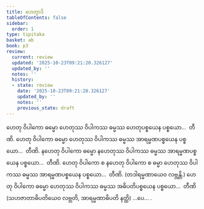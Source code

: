 ```yaml
---
title: ဟေတွာဒိ
tableOfContents: false
sidebar:
  order: 1
type: tipitaka
basket: ab
book: p3
review:
  current: review
  updated: '2025-10-23T09:21:20.326127'
  updated_by: ''
  notes: ''
  history:
  - state: review
    date: '2025-10-23T09:21:20.326127'
    updated_by: ''
    notes: ''
    previous_state: draft
---
```



<ReviewStatus review={frontmatter.review} showDetails={true} />

<HypothesisAnnotation frontmatter={frontmatter} />

<DynamicBreadcrumb />

<Division number="113" book="p3" e="ch" v="39" p="218">

<Paragraph number="196" book="p3">
ဟေတု ဝိပါကော ဓမ္မော ဟေတုဿ ဝိပါကဿ ဓမ္မဿ ဟေတုပစ္စယေန ပစ္စယော…  တီဏိ.
</Paragraph>

</Division>
<Division number="114" book="p3" e="ch" v="39" p="218">

<Paragraph number="197" book="p3">
ဟေတု ဝိပါကော ဓမ္မော ဟေတုဿ ဝိပါကဿ ဓမ္မဿ အာရမ္မဏပစ္စယေန ပစ္စယော…  တီဏိ.
</Paragraph>

<Paragraph number="198" book="p3">
နဟေတု ဝိပါကော ဓမ္မော နဟေတုဿ ဝိပါကဿ ဓမ္မဿ အာရမ္မဏပစ္စယေန ပစ္စယော…  တီဏိ.
</Paragraph>

<Paragraph number="199" book="p3">
ဟေတု ဝိပါကော စ နဟေတု ဝိပါကော စ ဓမ္မာ ဟေတုဿ ဝိပါကဿ ဓမ္မဿ အာရမ္မဏပစ္စယေန ပစ္စယော…  တီဏိ. (တဒါရမ္မဏာယေဝ လဗ္ဘန္တိ.)
</Paragraph>

</Division>
<Division number="115" book="p3" e="ch" v="39" p="219">

<Paragraph number="200" book="p3">
ဟေတု ဝိပါကော ဓမ္မော ဟေတုဿ ဝိပါကဿ ဓမ္မဿ အဓိပတိပစ္စယေန ပစ္စယော…  တီဏိ (သဟဇာတာဓိပတိယေဝ လဗ္ဘတိ, အာရမ္မဏာဓိပတိ နတ္ထိ) …ပေ… .
</Paragraph>
</Division>
